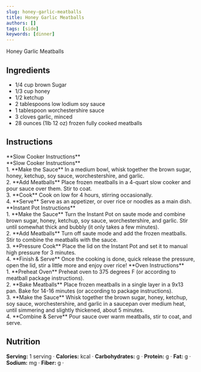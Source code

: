 ```yaml
---
slug: honey-garlic-meatballs
title: Honey Garlic Meatballs
authors: []
tags: [side]
keywords: [dinner]
---
```


Honey Garlic Meatballs
<!-- <img src="/img/chicken-and-orzo-skillet.jpg" alt="Creamy Chicken And Orzo Skillet Picture" width="800" height="670" /> -->

<!-- truncate -->

## Ingredients
- 1/4 cup brown Sugar
- 1/3 cup honey
- 1/2 ketchup
- 2 tablespoons low lodium soy sauce
- 1 tablespoon worchestershire sauce
- 3 cloves garlic, minced
- 28 ounces (1lb 12 oz) frozen fully cooked meatballs

## Instructions 
<Tabs>
  <TabItem value="slow cooker" label="Slow Cooker">
    **Slow Cooker Instructions**
    <br/>
    **Slow Cooker Instructions**
    <br/>
    1. **Make the Sauce**  
    In a medium bowl, whisk together the brown sugar, honey, ketchup, soy sauce, worchestershire, and garlic.
    <br/>
    2. **Add Meatballs**  
    Place frozen meatballs in a 4-quart slow cooker and pour sauce over them. Stir to coat.
    <br/>
    3. **Cook**  
    Cook on low for 4 hours, stirring occasionally.
    <br/>
    4. **Serve**  
    Serve as an appetizer, or over rice or noodles as a main dish.
  </TabItem>
  <TabItem value="instant pot" label="Instant Pot">
    **Instant Pot Instructions**
    <br/>
    1. **Make the Sauce**  
    Turn the Instant Pot on saute mode and combine brown sugar, honey, ketchup, soy sauce, worchestershire, and garlic. Stir until somewhat thick and bubbly (it only takes a few minutes).
    <br/>
    2. **Add Meatballs**  
    Turn off saute mode and add the frozen meatballs. Stir to combine the meatballs with the sauce.
    <br/>
    3. **Pressure Cook**  
    Place the lid on the Instant Pot and set it to manual high pressure for 3 minutes.
    <br/>
    4. **Finish & Serve**  
    Once the cooking is done, quick release the pressure, open the lid, stir a little more and enjoy over rice!
  </TabItem>
  <TabItem value="oven" label="Oven">
    **Oven Instructions**
    <br/>
    1. **Preheat Oven**  
    Preheat oven to 375 degrees F (or according to meatball package instructions).
    <br/>
    2. **Bake Meatballs**  
    Place frozen meatballs in a single layer in a 9x13 pan. Bake for 14-16 minutes (or according to package instructions).
    <br/>
    3. **Make the Sauce**  
    Whisk together the brown sugar, honey, ketchup, soy sauce, worchestershire, and garlic in a saucepan over medium heat, until simmering and slightly thickened, about 5 minutes.
    <br/>
    4. **Combine & Serve**  
    Pour sauce over warm meatballs, stir to coat, and serve.
  </TabItem>
</Tabs>

## Nutrition
**Serving:** 1 serving · 
**Calories:** kcal · 
**Carbohydrates:** g · 
**Protein:** g · 
**Fat:** g · 
**Sodium:** mg · 
**Fiber:** g · 
